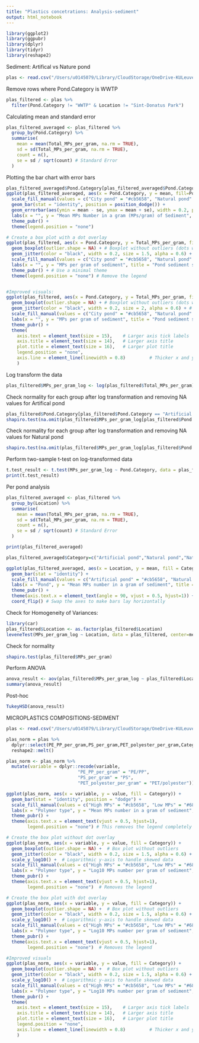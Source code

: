 ```yaml
---
title: "Plastics concetrations: Analysis-sediment"
output: html_notebook
---
```


```r
library(ggplot2)
library(ggpubr)
library(dplyr)
library(tidyr)
library(reshape2)
```

Sediment: Artifical vs Nature pond
```r
plas <- read.csv("/Users/u0145079/Library/CloudStorage/OneDrive-KULeuven/Desktop/Doctorate/Publication/tables/MP_measurments/MPs_measurments_Sediment.csv")
```

Remove rows where Pond.Category is WWTP
```r
plas_filtered <- plas %>%
  filter(Pond.Category != "WWTP" & Location != "Sint-Donatus Park")
```

Calculating mean and standard error
```r
plas_filtered_averaged <- plas_filtered %>%
  group_by(Pond.Category) %>%
  summarise(
    mean = mean(Total_MPs_per_gram, na.rm = TRUE),
    sd = sd(Total_MPs_per_gram, na.rm = TRUE),
    count = n(),
    se = sd / sqrt(count) # Standard Error
  )
```

Plotting the bar chart with error bars

```r

plas_filtered_averaged$Pond.Category[plas_filtered_averaged$Pond.Category == "Artificial pond"] <- "City pond"
ggplot(plas_filtered_averaged, aes(x = Pond.Category, y = mean, fill=Pond.Category)) +
  scale_fill_manual(values = c("City pond" = "#cb5658", "Natural pond" = "#6885d0")) +
  geom_bar(stat = "identity", position = position_dodge()) +
  geom_errorbar(aes(ymin = mean - se, ymax = mean + se), width = 0.2, position = position_dodge(0.9)) +
  labs(x = "", y = "Mean MPs Number in a gram (MPs/gram) of Sediment", title = "Pond sediment samples") +
  theme_pubr() +
  theme(legend.position = "none")
```

```r
# Create a box plot with a dot overlay
ggplot(plas_filtered, aes(x = Pond.Category, y = Total_MPs_per_gram, fill = Pond.Category)) +
  geom_boxplot(outlier.shape = NA) + # Boxplot without outliers (dots will represent individual points)
  geom_jitter(color = "black", width = 0.2, size = 1.5, alpha = 0.6) + # Dot overlay (jitter)
  scale_fill_manual(values = c("City pond" = "#cb5658", "Natural pond" = "#6885d0")) +
  labs(x = "", y = "MPs per gram of sediment", title = "Pond sediment samples") +
  theme_pubr() + # Use a minimal theme
  theme(legend.position = "none") # Remove the legend


#Improved visuals:
ggplot(plas_filtered, aes(x = Pond.Category, y = Total_MPs_per_gram, fill = Pond.Category)) +
  geom_boxplot(outlier.shape = NA) + # Boxplot without outliers (dots will represent individual points)
  geom_jitter(color = "black", width = 0.2, size = 2, alpha = 0.6) + # Larger dots for jitter
  scale_fill_manual(values = c("City pond" = "#cb5658", "Natural pond" = "#6885d0")) +
  labs(x = "", y = "MPs per gram of sediment", title = "Pond sediment samples") +
  theme_pubr() +
  theme(
    axis.text = element_text(size = 15),    # Larger axis tick labels
    axis.title = element_text(size = 14),   # Larger axis title
    plot.title = element_text(size = 16),   # Larger plot title
    legend.position = "none",
    axis.line = element_line(linewidth = 0.8)         # Thicker x and y axis lines
    )
```


Log transform the data

```r
plas_filtered$MPs_per_gram_log <- log(plas_filtered$Total_MPs_per_gram)
```

Check normality for each group after log transformation and removing NA values for Artifical pond
```r
plas_filtered$Pond.Category[plas_filtered$Pond.Category == "Artificial pond"] <- "City pond"
shapiro.test(na.omit(plas_filtered$MPs_per_gram_log[plas_filtered$Pond.Category == "City pond"]))
```

Check normality for each group after log transformation and removing NA values for Natural pond
```r
shapiro.test(na.omit(plas_filtered$MPs_per_gram_log[plas_filtered$Pond.Category == "Natural pond"]))
```

Perform two-sample t-test on log-transformed data
```r
t.test_result <- t.test(MPs_per_gram_log ~ Pond.Category, data = plas_filtered, var.equal = TRUE)
print(t.test_result)
```
Per pond analysis

```r
plas_filtered_averaged <- plas_filtered %>%
  group_by(Location) %>%
  summarise(
    mean = mean(Total_MPs_per_gram, na.rm = TRUE),
    sd = sd(Total_MPs_per_gram, na.rm = TRUE),
    count = n(),
    se = sd / sqrt(count) # Standard Error
  )

print(plas_filtered_averaged)
```

```r

plas_filtered_averaged$Category=c("Artificial pond","Natural pond","Natural pond","Natural pond","Natural pond","Artificial pond","Natural pond","Natural pond","Natural pond","Natural pond")

ggplot(plas_filtered_averaged, aes(x = Location, y = mean, fill = Category)) +
  geom_bar(stat = "identity") +
  scale_fill_manual(values = c("Artificial pond" = "#cb5658", "Natural pond" = "#6885d0")) +
  labs(x = "Pond", y = "Mean MPs number in a gram of sediment", title = "") +
  theme_pubr() +
  theme(axis.text.x = element_text(angle = 90, vjust = 0.5, hjust=1)) +
  coord_flip() # Swap the axes to make bars lay horizontally

```

Check for Homogeneity of Variances:
```r
library(car)
plas_filtered$Location <- as.factor(plas_filtered$Location)
leveneTest(MPs_per_gram_log ~ Location, data = plas_filtered, center=mean)
```
Check for normality
```r
shapiro.test(plas_filtered$MPs_per_gram)
```

Perform ANOVA
```r
anova_result <- aov(plas_filtered$MPs_per_gram_log ~ plas_filtered$Location)
summary(anova_result)
```

Post-hoc
```r
TukeyHSD(anova_result)
```

MICROPLASTICS COMPOSITIONS-SEDIMENT
```r
plas <- read.csv("/Users/u0145079/Library/CloudStorage/OneDrive-KULeuven/Desktop/Doctorate/Publication/tables/MP_measurments/Plastic-composition-Sediment.csv")

plas_norm = plas %>%
  dplyr::select(PE_PP_per_gram,PS_per_gram,PET_polyester_per_gram,Category,Location) %>%
  reshape2::melt()

plas_norm <- plas_norm %>%
  mutate(variable = dplyr::recode(variable, 
                           "PE_PP_per_gram" = "PE/PP",
                           "PS_per_gram" = "PS",
                           "PET_polyester_per_gram" = "PET/polyester"))

ggplot(plas_norm, aes(x = variable, y = value, fill = Category)) +
  geom_bar(stat = "identity", position = "dodge") +
  scale_fill_manual(values = c("High MPs" = "#cb5658", "Low MPs" = "#6885d0")) +
  labs(x = "Polymer type", y = "Mean MPs number in a gram of sediment", title = "") +
  theme_pubr() +
  theme(axis.text.x = element_text(vjust = 0.5, hjust=1),
        legend.position = "none") # This removes the legend completely

# Create the box plot without dot overlay
ggplot(plas_norm, aes(x = variable, y = value, fill = Category)) +
  geom_boxplot(outlier.shape = NA) +  # Box plot without outliers
  geom_jitter(color = "black", width = 0.2, size = 1.5, alpha = 0.6) + # Dot overlay (jitter)
  scale_y_log10() +  # Logarithmic y-axis to handle skewed data
  scale_fill_manual(values = c("High MPs" = "#cb5658", "Low MPs" = "#6885d0")) +  # Custom colors for categories
  labs(x = "Polymer type", y = "Log10 MPs number per gram of sediment", title = "") +
  theme_pubr() +
  theme(axis.text.x = element_text(vjust = 0.5, hjust=1),
        legend.position = "none")  # Removes the legend

# Create the box plot with dot overlay
ggplot(plas_norm, aes(x = variable, y = value, fill = Category)) +
  geom_boxplot(outlier.shape = NA) +  # Box plot without outliers
  geom_jitter(color = "black", width = 0.2, size = 1.5, alpha = 0.6) + # Dot overlay (jitter)
  scale_y_log10() +  # Logarithmic y-axis to handle skewed data
  scale_fill_manual(values = c("High MPs" = "#cb5658", "Low MPs" = "#6885d0")) +  # Custom colors for categories
  labs(x = "Polymer type", y = "Log10 MPs number per gram of sediment", title = "") +
  theme_pubr() +
  theme(axis.text.x = element_text(vjust = 0.5, hjust=1),
        legend.position = "none")  # Removes the legend

#Improved visuals
ggplot(plas_norm, aes(x = variable, y = value, fill = Category)) +
  geom_boxplot(outlier.shape = NA) +  # Box plot without outliers
  geom_jitter(color = "black", width = 0.2, size = 1.5, alpha = 0.6) + # Dot overlay (jitter)
  scale_y_log10() +  # Logarithmic y-axis to handle skewed data
  scale_fill_manual(values = c("High MPs" = "#cb5658", "Low MPs" = "#6885d0")) +  # Custom colors for categories
  labs(x = "Polymer type", y = "Log10 MPs number per gram of sediment", title = "") +
  theme_pubr() +
  theme(
    axis.text = element_text(size = 15),    # Larger axis tick labels
    axis.title = element_text(size = 14),   # Larger axis title
    plot.title = element_text(size = 16),   # Larger plot title
    legend.position = "none",
    axis.line = element_line(linewidth = 0.8)         # Thicker x and y axis lines
    )
```

